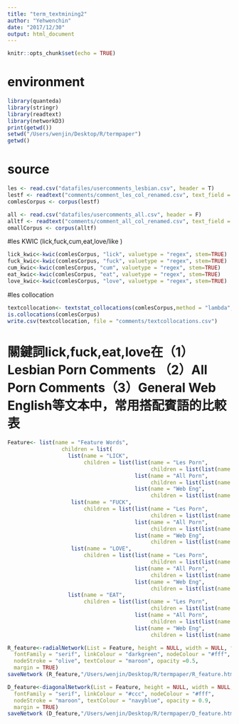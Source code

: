 ```yaml
---
title: "term_textmining2"
author: "Yehwenchin"
date: "2017/12/30"
output: html_document
---
```


```r
knitr::opts_chunk$set(echo = TRUE)
```

# environment
```r
library(quanteda)
library(stringr)
library(readtext)
library(networkD3)
print(getwd()) 
setwd("/Users/wenjin/Desktop/R/termpaper")
getwd()

```

# source 
```r
les <- read.csv("datafiles/usercomments_lesbian.csv", header = T)
lestf <- readtext("comments/comment_les_col_renamed.csv", text_field = "comment")
comlesCorpus <- corpus(lestf)

all <- read.csv("datafiles/usercomments_all.csv", header = F)
alltf <- readtext("comments/comment_all_col_renamed.csv", text_field = "comment")
omallCorpus <- corpus(alltf)
```

#les KWIC (lick,fuck,cum,eat,love/like )
```r
lick_kwic<-kwic(comlesCorpus, "lick", valuetype = "regex", stem=TRUE) 
fuck_kwic<-kwic(comlesCorpus, "fuck", valuetype = "regex", stem=TRUE) 
cum_kwic<-kwic(comlesCorpus, "cum", valuetype = "regex", stem=TRUE) 
eat_kwic<-kwic(comlesCorpus, "eat", valuetype = "regex", stem=TRUE) 
love_kwic<-kwic(comlesCorpus, "love", valuetype = "regex", stem=TRUE)
```


#les collocation 
```r
textcollocation<- textstat_collocations(comlesCorpus,method = "lambda", size = 2, min_count = 2,smoothing = 0.5, tolower = TRUE)
is.collocations(comlesCorpus)
write.csv(textcollocation, file = "comments/textcollocations.csv") 
```


# 關鍵詞lick,fuck,eat,love在（1）Lesbian Porn Comments （2）All Porn Comments（3）General Web English等文本中，常用搭配賓語的比較表
```r
Feature<- list(name = "Feature Words",
                 children = list(
                   list(name = "LICK",
                        children = list(list(name = "Les Porn",
                                             children = list(list(name = "1.PUSSY"),list(name = "2.ASS"),list(name = "3.ASSHOLE"),list(name = "4.CLIT"),list(name = "5.FOOT"))),
                                        list(name = "All Porn",
                                             children = list(list(name = "1.PUSSY"),list(name = "2.ASS"),list(name = "3.ASSHOLE"),list(name = "4.BALL"),list(name = "5.CLITORIS"))),
                                        list(name = "Web Eng",
                                             children = list(list(name = "1.LIP"),list(name = "2.PUSSY"),list(name = "3.WOUND"),list(name = "4.FINGER"),list(name = "5.CHOP"))))),
                    list(name = "FUCK",
                        children = list(list(name = "Les Porn",
                                             children = list(list(name = "1.GIRL"),list(name = "2.PUSSY"),list(name = "3.SHIT"),list(name = "4.WOMAN"),list(name = "5.ASS"))),
                                        list(name = "All Porn",
                                             children = list(list(name = "1.ASS"),list(name = "2.SISTER"),list(name = "3.GIRL"),list(name = "4.SHIT"),list(name = "5.MOM"))),
                                        list(name = "Web Eng",
                                             children = list(list(name = "1.PUSSY"),list(name = "2.ASS"),list(name = "3.SHIT"),list(name = "4.ASSHOLE"),list(name = "5.CUNT"))))),
                    list(name = "LOVE",
                        children = list(list(name = "Les Porn",
                                             children = list(list(name = "1.VIDEO"),list(name = "2.WAY"),list(name = "3.GIRL"),list(name = "4.LESBIAN"),list(name = "5.WOMAN"))),
                                        list(name = "All Porn",
                                             children = list(list(name = "1.VIDEO"),list(name = "2.WAY"),list(name = "3.GIRL"),list(name = "4.TIT"),list(name = "4.ASS"))),
                                        list(name = "Web Eng",
                                             children = list(list(name = "1.MUSIC"),list(name = "2.IDEA"),list(name = "3.BOOK"),list(name = "4.GOD"),list(name = "5.FACT"))))),
                   list(name = "EAT",
                        children = list(list(name = "Les Porn",
                                             children = list(list(name = "1.PUSSY"),list(name = "2.ASS"),list(name = "3.U"),list(name = "4.MINE"),list(name = "5.BITCH"))),
                                        list(name = "All Porn",
                                             children = list(list(name = "2.PUSSY"),list(name = "2.ASS"),list(name = "3.CEREAL"),list(name = "4.(th)em"),list(name = "5.DINNER"))),
                                        list(name = "Web Eng",
                                             children = list(list(name = "1.FOOD"),list(name = "2.MEAL"),list(name = "3.MEAT"),list(name = "4.DIET"),list(name = "4.BREAKFAST")))))))

R_feature<-radialNetwork(List = Feature, height = NULL, width = NULL, fontSize = 15,
  fontFamily = "serif", linkColour = "darkgreen", nodeColour = "#fff",
  nodeStroke = "olive", textColour = "maroon", opacity =0.5,
  margin = TRUE)
saveNetwork (R_feature,"/Users/wenjin/Desktop/R/termpaper/R_feature.html", selfcontained = TRUE)

D_feature<-diagonalNetwork(List = Feature, height = NULL, width = NULL, fontSize = 15,
  fontFamily = "serif", linkColour = "#ccc", nodeColour = "#fff",
  nodeStroke = "maroon", textColour = "navyblue", opacity = 0.9,
  margin = TRUE)
saveNetwork (D_feature,"/Users/wenjin/Desktop/R/termpaper/D_feature.html", selfcontained = TRUE)
```
